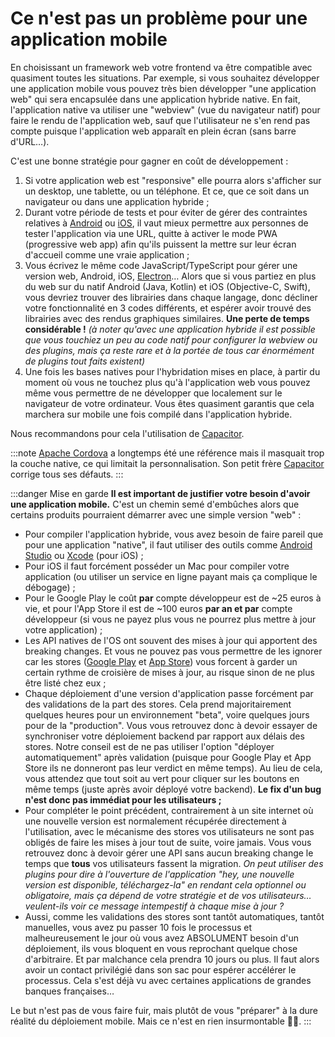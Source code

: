 # Ce n'est pas un problème pour une application mobile

En choisissant un framework web votre frontend va être compatible avec quasiment toutes les situations. Par exemple, si vous souhaitez développer une application mobile vous pouvez très bien développer "une application web" qui sera encapsulée dans une application hybride native. En fait, l'application native va utiliser une "webview" (vue du navigateur natif) pour faire le rendu de l'application web, sauf que l'utilisateur ne s'en rend pas compte puisque l'application web apparaît en plein écran (sans barre d'URL…).

C'est une bonne stratégie pour gagner en coût de développement :

1.  Si votre application web est "responsive" elle pourra alors s'afficher sur un desktop, une tablette, ou un téléphone. Et ce, que ce soit dans un navigateur ou dans une application hybride ;
2.  Durant votre période de tests et pour éviter de gérer des contraintes relatives à [Android](<https://en.wikipedia.org/wiki/Android_(operating_system)>) ou [iOS](https://en.wikipedia.org/wiki/IOS), il vaut mieux permettre aux personnes de tester l'application via une URL, quitte à activer le mode PWA (progressive web app) afin qu'ils puissent la mettre sur leur écran d'accueil comme une vraie application ;
3.  Vous écrivez le même code JavaScript/TypeScript pour gérer une version web, Android, iOS, [Electron](<https://en.wikipedia.org/wiki/Electron_(software_framework)>)… Alors que si vous partiez en plus du web sur du natif Android (Java, Kotlin) et iOS (Objective-C, Swift), vous devriez trouver des librairies dans chaque langage, donc décliner votre fonctionnalité en 3 codes différents, et espérer avoir trouvé des librairies avec des rendus graphiques similaires. **Une perte de temps considérable !** _(à noter qu'avec une application hybride il est possible que vous touchiez un peu au code natif pour configurer la webview ou des plugins, mais ça reste rare et à la portée de tous car énormément de plugins tout faits existent)_
4.  Une fois les bases natives pour l'hybridation mises en place, à partir du moment où vous ne touchez plus qu'à l'application web vous pouvez même vous permettre de ne développer que localement sur le navigateur de votre ordinateur. Vous êtes quasiment garantis que cela marchera sur mobile une fois compilé dans l'application hybride.

Nous recommandons pour cela l'utilisation de [Capacitor](https://capacitorjs.com/).

:::note
[Apache Cordova](https://cordova.apache.org/) a longtemps été une référence mais il masquait trop la couche native, ce qui limitait la personnalisation. Son petit frère [Capacitor](https://capacitorjs.com/) corrige tous ses défauts.
:::

:::danger Mise en garde
**Il est important de justifier votre besoin d'avoir une application mobile.** C'est un chemin semé d'embûches alors que certains produits pourraient démarrer avec une simple version "web" :

- Pour compiler l'application hybride, vous avez besoin de faire pareil que pour une application "native", il faut utiliser des outils comme [Android Studio](https://developer.android.com/studio) ou [Xcode](https://developer.apple.com/xcode/) (pour iOS) ;
- Pour iOS il faut forcément posséder un Mac pour compiler votre application (ou utiliser un service en ligne payant mais ça complique le débogage) ;
- Pour le Google Play le coût **par** compte développeur est de ~25 euros à vie, et pour l'App Store il est de ~100 euros **par an et par** compte développeur (si vous ne payez plus vous ne pourrez plus mettre à jour votre application) ;
- Les API natives de l'OS ont souvent des mises à jour qui apportent des breaking changes. Et vous ne pouvez pas vous permettre de les ignorer car les stores ([Google Play](https://en.wikipedia.org/wiki/Google_Play) et [App Store](https://en.wikipedia.org/wiki/App_store)) vous forcent à garder un certain rythme de croisière de mises à jour, au risque sinon de ne plus être listé chez eux ;
- Chaque déploiement d'une version d'application passe forcément par des validations de la part des stores. Cela prend majoritairement quelques heures pour un environnement "beta", voire quelques jours pour de la "production". Vous vous retrouvez donc à devoir essayer de synchroniser votre déploiement backend par rapport aux délais des stores. Notre conseil est de ne pas utiliser l'option "déployer automatiquement" après validation (puisque pour Google Play et App Store ils ne donneront pas leur verdict en même temps). Au lieu de cela, vous attendez que tout soit au vert pour cliquer sur les boutons en même temps (juste après avoir déployé votre backend). **Le fix d'un bug n'est donc pas immédiat pour les utilisateurs ;**
- Pour compléter le point précédent, contrairement à un site internet où une nouvelle version est normalement récupérée directement à l'utilisation, avec le mécanisme des stores vos utilisateurs ne sont pas obligés de faire les mises à jour tout de suite, voire jamais. Vous vous retrouvez donc à devoir gérer une API sans aucun breaking change le temps que **tous** vos utilisateurs fassent la migration. _On peut utiliser des plugins pour dire à l'ouverture de l'application "hey, une nouvelle version est disponible, téléchargez-la" en rendant cela optionnel ou obligatoire, mais ça dépend de votre stratégie et de vos utilisateurs… veulent-ils voir ce message intempestif à chaque mise à jour ?_
- Aussi, comme les validations des stores sont tantôt automatiques, tantôt manuelles, vous avez pu passer 10 fois le processus et malheureusement le jour où vous avez ABSOLUMENT besoin d'un déploiement, ils vous bloquent en vous reprochant quelque chose d'arbitraire. Et par malchance cela prendra 10 jours ou plus. Il faut alors avoir un contact privilégié dans son sac pour espérer accélérer le processus. Cela s'est déjà vu avec certaines applications de grandes banques françaises…

Le but n'est pas de vous faire fuir, mais plutôt de vous "préparer" à la dure réalité du déploiement mobile. Mais ce n'est en rien insurmontable 📱🚀.
:::
